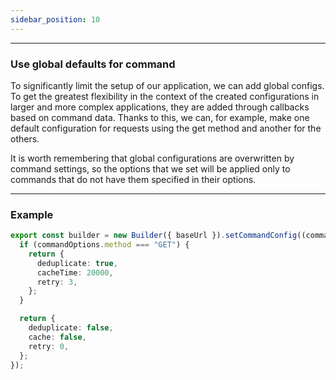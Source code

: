 ```yaml
---
sidebar_position: 10
---
```


---

### Use global defaults for command

To significantly limit the setup of our application, we can add global configs. To get the greatest flexibility in the
context of the created configurations in larger and more complex applications, they are added through callbacks based on
command data. Thanks to this, we can, for example, make one default configuration for requests using the get method and
another for the others.

It is worth remembering that global configurations are overwritten by command settings, so the options that we set will
be applied only to commands that do not have them specified in their options.

---

### Example

```ts
export const builder = new Builder({ baseUrl }).setCommandConfig((commandOptions) => {
  if (commandOptions.method === "GET") {
    return {
      deduplicate: true,
      cacheTime: 20000,
      retry: 3,
    };
  }

  return {
    deduplicate: false,
    cache: false,
    retry: 0,
  };
});
```
